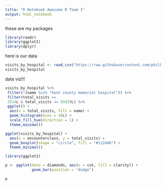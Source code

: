 ```yaml
---
title: "R Notebook Awesome R Team I"
output: html_notebook
---
```



these are my packages

```r

library(readr)
library(ggplot2)
library(dplyr)


```

here is our data

```r


visits_by_hospital <- read_csv("https://raw.githubusercontent.com/philbowsher/Foundation-of-the-R-Workflow-workshop-2019-09-06/master/Examples/data/visits_by_hospital.csv")
visits_by_hospital

```

data viz!!!

```r

visits_by_hospital %>%
 filter(!(name %in% "kent county memorial hospital")) %>%
 filter(total_visits >= 
 2514L & total_visits <= 59329L) %>%
 ggplot() +
  aes(x = total_visits, fill = name) +
  geom_histogram(bins = 30L) +
  scale_fill_hue(direction = 1) +
  theme_minimal()

```
```r
ggplot(visits_by_hospital) +
  aes(x = encounterclass, y = total_visits) +
  geom_boxplot(shape = "circle", fill = "#112446") +
  theme_minimal()
```


```r


library(ggplot2)

p <- ggplot(data = diamonds, aes(x = cut, fill = clarity)) +
            geom_bar(position = "dodge")

p

```

